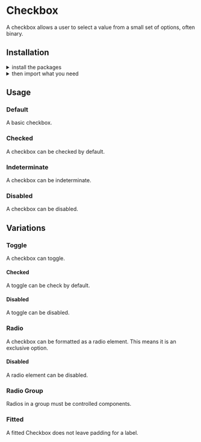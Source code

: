 
<Meta title="Components|Checkbox" />

<Anchor storyId="components-checkbox--default-story" />

<SemanticLink docPath="/modules/checkbox/" />

# Checkbox

A checkbox allows a user to select a value from a small set of options, often binary.

## Installation

<details><summary className="outline-0">install the packages</summary>

Install from <a href={INSTALLATION_PAGE}>the React bundle</a> or as a single package:

```bash
npm install @orbit-ui/css-normalize @orbit-ui/tachyons @orbit-ui/semantic-ui-theme semantic-ui-react
```
</details>

<details><summary className="outline-0">then import what you need</summary>

```javascript
    import { Checkbox } from "semantic-ui-react";
```
</details>

## Usage

### Default

A basic checkbox.

<Preview>
    <Story name="default">
        <Checkbox label="Milky Way" />
    </Story>
</Preview>

### Checked

A checkbox can be checked by default.

<Preview>
    <Story name="checked">
        <Checkbox defaultChecked label="Milky Way" />
    </Story>
</Preview>

### Indeterminate

A checkbox can be indeterminate.

<Preview>
    <Story name="indeterminate">
        <Checkbox defaultIndeterminate label="Milky Way" />
    </Story>
</Preview>

### Disabled

A checkbox can be disabled.

<Preview>
    <Story name="disabled">
        <Checkbox disabled label="Milky Way" />
    </Story>
</Preview>

## Variations

### Toggle

A checkbox can toggle.

<Preview>
    <Story name="toggle">
        <Checkbox toggle label="Milky Way"/>
    </Story>
</Preview>

#### Checked

A toggle can be check by default.

<Preview>
    <Story name="toggle checked">
        <Checkbox toggle defaultChecked label="Milky Way"/>
    </Story>
</Preview>

#### Disabled

A toggle can be disabled.

<Preview>
    <Story name="toggle disabled">
        <Checkbox toggle disabled label="Milky Way"/>
    </Story>
</Preview>

### Radio

A checkbox can be formatted as a radio element. This means it is an exclusive option.

<Preview>
    <Story name="radio">
        <Checkbox radio label="Milky Way"/>
    </Story>
</Preview>

#### Disabled

A radio element can be disabled.

<Preview>
    <Story name="radio disabled">
        <Checkbox radio disabled label="Milky Way"/>
    </Story>
</Preview>

### Radio Group

Radios in a group must be controlled components.

<Preview>
    <Story name="radio group">
        <ControlledRadioGroup />
    </Story>
</Preview>

### Fitted

A fitted Checkbox does not leave padding for a label.

<Preview>
    <Story name="fitted">
        <div>
            <div>
                <Checkbox />
            </div>
            <div>
                <Checkbox toggle />
            </div>
            <div>
                <Checkbox radio />
            </div>
        </div>
    </Story>
</Preview>
